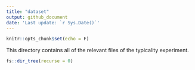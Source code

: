 ```yaml
---
title: "dataset"
output: github_document
date: 'Last update: `r Sys.Date()`'
---
```


```r
knitr::opts_chunk$set(echo = F)
```

This directory contains all of the relevant files of the typicality experiment. 

```r
fs::dir_tree(recurse = 0)
```
